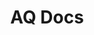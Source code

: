 ---
title: AQ Docs
description: AQ Official Documentation.
template: splash
hero:
  tagline: AQ Official Documentation. AQ is an interpreted programming language. It is fast, small, simple and safe. At the same time, programs written in AQ can also be compiled. Maybe a great piece of work.
  image:
    file: ../../assets/aq.webp
  actions:
    - text: Read the docs
      link: /overview
      icon: right-arrow
    - text: Official Website
      link: https://www.axa6.com
      icon: external
      variant: minimal
    - text: Github
      link: https://github.com/aq-org/AQ
      icon: external
      variant: minimal
---